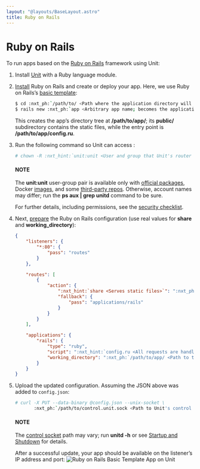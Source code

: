 ```yaml
---
layout: "@layouts/BaseLayout.astro"
title: Ruby on Rails
---
```

# Ruby on Rails

To run apps based on the [Ruby on Rails](https://rubyonrails.org) framework
using Unit:

1. Install [Unit](../installation.md#installation-precomp-pkgs) with a Ruby language module.
2. [Install](https://guides.rubyonrails.org/getting_started.html#creating-a-new-rails-project-installing-rails)
   Ruby on Rails and create or deploy your app.  Here, we use Ruby on Rails’s [basic template](https://guides.rubyonrails.org/getting_started.html#creating-the-blog-application):
   ```bash
   $ cd :nxt_ph:`/path/to/ <Path where the application directory will be created; use a real path in your configuration>`
   $ rails new :nxt_ph:`app <Arbitrary app name; becomes the application directory name>`
   ```

   This creates the app’s directory tree at **/path/to/app/**; its
   **public/** subdirectory contains the static files, while the entry
   point is **/path/to/app/config.ru**.
3. Run the following command so Unit can access :
   ```bash
   # chown -R :nxt_hint:`unit:unit <User and group that Unit's router runs as by default>` :nxt_ph:`/path/to/app/ <Path to the application files such as /data/www/app/; use a real path in your commands>`
   ```

   #### NOTE
   The **unit:unit** user-group pair is available only with [official
   packages](../installation.md#installation-precomp-pkgs), Docker [images](../installation.md#installation-docker), and some [third-party repos](../installation.md#installation-community-repos).  Otherwise, account names may differ; run
   the **ps aux | grep unitd** command to be sure.

   For further details, including permissions, see the [security checklist](security.md#security-apps).
4. Next, [prepare](../configuration.md#configuration-ruby) the Ruby on Rails configuration (use real
   values for **share** and **working_directory**):
   ```json
   {
       "listeners": {
           "*:80": {
               "pass": "routes"
           }
       },

       "routes": [
           {
               "action": {
                   ":nxt_hint:`share <Serves static files>`": ":nxt_ph:`/path/to/app/ <Path to the application directory; use a real path in your configuration>`public$uri",
                   "fallback": {
                       "pass": "applications/rails"
                   }
               }
           }
       ],

       "applications": {
           "rails": {
               "type": "ruby",
               "script": ":nxt_hint:`config.ru <All requests are handled by a single script, relative to working_directory>`",
               "working_directory": ":nxt_ph:`/path/to/app/ <Path to the application directory, needed here for 'require_relative' directives; use a real path in your configuration>`"
           }
       }
   }
   ```
5. Upload the updated configuration.  Assuming the JSON above was added to
   `config.json`:
   ```bash
   # curl -X PUT --data-binary @config.json --unix-socket \
          :nxt_ph:`/path/to/control.unit.sock <Path to Unit's control socket in your installation>` :nxt_hint:`http://localhost/config/ <Path to the config section in Unit's control API>`
   ```

   #### NOTE
   The [control socket](../controlapi.md#configuration-socket) path may vary; run
   **unitd -h** or see [Startup and Shutdown](source.md#source-startup) for details.

   After a successful update, your app should be available on the listener’s IP
   address and port:
   ![Ruby on Rails Basic Template App on Unit](/rails.png)

